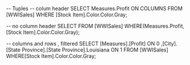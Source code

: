 -- Tuples
-- colum header
SELECT 
	Measures.Profit ON COLUMNS
FROM [WWISales]
WHERE [Stock Item].Color.Color.Gray;

-- no column header
SELECT 
FROM [WWISales]
WHERE(Measures.Profit, [Stock Item].Color.Color.Gray);

-- columns and rows , filtered
SELECT 
	[Measures].[Profit] ON 0
	,[City].[State Province].[State Province].Louisiana ON 1
FROM [WWISales]
WHERE[Stock Item].Color.Color.Gray;